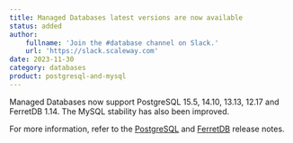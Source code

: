 ```yaml
---
title: Managed Databases latest versions are now available
status: added
author:
    fullname: 'Join the #database channel on Slack.'
    url: 'https://slack.scaleway.com'
date: 2023-11-30
category: databases
product: postgresql-and-mysql
---
```


Managed Databases now support PostgreSQL 15.5, 14.10, 13.13, 12.17 and FerretDB 1.14. The MySQL stability has also been improved.

For more information, refer to the [PostgreSQL](https://www.postgresql.org/about/news/postgresql-161-155-1410-1313-1217-and-1122-released-2749/) and [FerretDB](https://blog.ferretdb.io/ferretdb-releases-v1140/) release notes.

